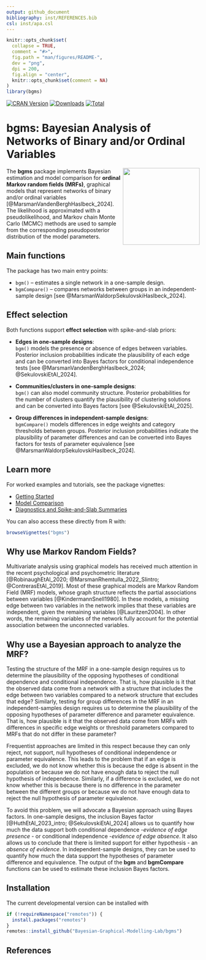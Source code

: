 ```yaml
---
output: github_document
bibliography: inst/REFERENCES.bib
csl: inst/apa.csl
---
```

  
```r
knitr::opts_chunk$set(
  collapse = TRUE,
  comment = "#>",
  fig.path = "man/figures/README-",
  dev = "png",
  dpi = 200,
  fig.align = "center",
  knitr::opts_chunk$set(comment = NA)
)
library(bgms)
```

<!-- badges: start -->
[![CRAN Version](https://www.r-pkg.org/badges/version/bgms)](https://cran.r-project.org/package=bgms)
[![Downloads](https://cranlogs.r-pkg.org/badges/bgms)](https://cran.r-project.org/package=bgms)
[![Total](https://cranlogs.r-pkg.org/badges/grand-total/bgms)](https://cran.r-project.org/package=bgms)
<!-- badges: end -->

# bgms: Bayesian Analysis of Networks of Binary and/or Ordinal Variables
  
<a href="https://bayesiangraphicalmodeling.com"><img src="inst/bgms_sticker.svg" height="200" align="right" /></a>

The **bgms** package implements Bayesian estimation and model comparison for
**ordinal Markov random fields (MRFs)**, graphical models that represent
networks of binary and/or ordinal variables [@MarsmanVandenBerghHaslbeck_2024].
The likelihood is approximated with a pseudolikelihood, and Markov chain Monte
Carlo (MCMC) methods are used to sample from the corresponding pseudoposterior
distribution of the model parameters.

## Main functions

The package has two main entry points:

- `bgm()` – estimates a single network in a one-sample design.  
- `bgmCompare()` – compares networks between groups in an independent-sample
  design [see @MarsmanWaldorpSekulovskiHaslbeck_2024].

## Effect selection

Both functions support **effect selection** with spike-and-slab priors:

- **Edges in one-sample designs**:  
  `bgm()` models the presence or absence of edges between variables. Posterior
  inclusion probabilities indicate the plausibility of each edge and can be
  converted into Bayes factors for conditional independence tests [see @MarsmanVandenBerghHaslbeck_2024; @SekulovskiEtAl_2024].

- **Communities/clusters in one-sample designs**:  
  `bgm()` can also model community structure. Posterior probabilities for the
  number of clusters quantify the plausibility of clustering solutions and can
  be converted into Bayes factors [see @SekulovskiEtAl_2025].

- **Group differences in independent-sample designs**:  
  `bgmCompare()` models differences in edge weights and category thresholds
  between groups. Posterior inclusion probabilities indicate the plausibility
  of parameter differences and can be converted into Bayes factors for tests of
  parameter equivalence [see @MarsmanWaldorpSekulovskiHaslbeck_2024].
  
## Learn more

For worked examples and tutorials, see the package vignettes:

- [Getting Started](https://yourpkgdownsite/articles/intro.html)  
- [Model Comparison](https://yourpkgdownsite/articles/comparison.html)  
- [Diagnostics and Spike-and-Slab Summaries](https://yourpkgdownsite/articles/diagnostics.html)  

You can also access these directly from R with:

```r
browseVignettes("bgms")
```


## Why use Markov Random Fields?

Multivariate analysis using graphical models has received much attention in the recent psychological and psychometric literature [@RobinaughEtAl_2020; @MarsmanRhemtulla_2022_SIintro; @ContrerasEtAl_2019]. Most of these graphical models are Markov Random Field (MRF) models, whose graph structure reflects the partial associations between variables [@KindermannSnell1980]. In these models, a missing edge between two variables in the network implies that these variables are independent, given the remaining variables [@Lauritzen2004]. In other words, the remaining variables of the network fully account for the potential association between the unconnected variables.

## Why use a Bayesian approach to analyze the MRF?

Testing the structure of the MRF in a one-sample design requires us to determine the plausibility of the opposing hypotheses of conditional dependence and conditional independence. That is, how plausible is it that the observed data come from a network with a structure that includes the edge between two variables compared to a network structure that excludes that edge? Similarly, testing for group differences in the MRF in an independent-samples design requires us to determine the plausibility of the opposing hypotheses of parameter difference and parameter equivalence. That is, how plausible is it that the observed data come from MRFs with differences in specific edge weights or threshold parameters compared to MRFs that do not differ in these parameter?

Frequentist approaches are limited in this respect because they can only reject, not support, null hypotheses of conditional independence or parameter equivalence. This leads to the problem that if an edge is excluded, we do not know whether this is because the edge is absent in the population or because we do not have enough data to reject the null hypothesis of independence. Similarly, if a difference is excluded, we do not know whether this is because there is no difference in the parameter between the different groups or because we do not have enough data to reject the null hypothesis of parameter equivalence.

To avoid this problem, we will advocate a Bayesian approach using Bayes factors. In one-sample designs, the inclusion Bayes factor [@HuthEtAl_2023_intro; @SekulovskiEtAl_2024] allows us to quantify how much the data support both conditional dependence -<em>evidence of edge presence</em> - or conditional independence -<em>evidence of edge absence</em>. It also allows us to conclude that there is limited support for either hypothesis - an <em>absence of evidence</em>. In independent-sample designs, they can be used to quantify how much the data support the hypotheses of parameter difference and equivalence. The output of the <strong>bgm</strong> and <strong>bgmCompare</strong> functions can be used to estimate these inclusion Bayes factors.

## Installation

The current developmental version can be installed with	
```r
if (!requireNamespace("remotes")) {	
  install.packages("remotes")	
}	
remotes::install_github("Bayesian-Graphical-Modelling-Lab/bgms")
```


## References